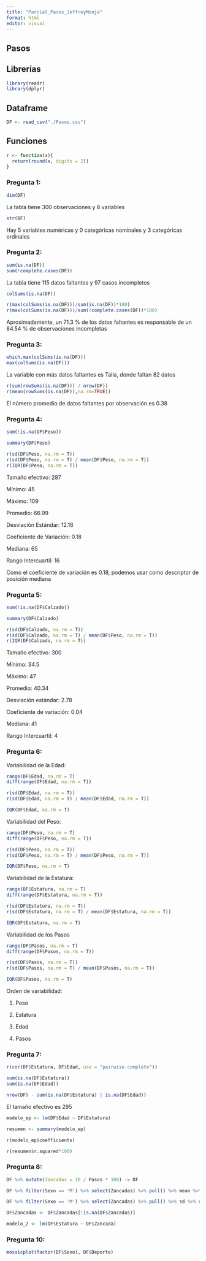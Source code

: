 ```yaml
---
title: "Parcial_Pasos_JeffreyMonja"
format: html
editor: visual
---
```


## Pasos

::: callout-note
## Librerías

```r
library(readr)
library(dplyr)
```

## Dataframe

```r
DF <- read_csv("./Pasos.csv")
```

## Funciones

```r
r <- function(x){
  return(round(x, digits = 2))
}
```
:::

### Pregunta 1:

```r
dim(DF)
```

La tabla tiene 300 observaciones y 8 variables

```r
str(DF)
```

Hay 5 variables numéricas y 0 categóricas nominales y 3 categóricas ordinales

### Pregunta 2:

```r
sum(is.na(DF))
sum(!complete.cases(DF))
```

La tabla tiene 115 datos faltantes y 97 casos incompletos

```r
colSums(is.na(DF))
```

```r
r(max(colSums(is.na(DF)))/sum(is.na(DF))*100)
r(max(colSums(is.na(DF)))/sum(!complete.cases(DF))*100)
```

Aproximadamente, un 71.3 % de los datos faltantes es responsable de un 84.54 % de observaciones incompletas

### Pregunta 3:

```r
which.max(colSums(is.na(DF)))
max(colSums(is.na(DF)))
```

La variable con más datos faltantes es Talla, donde faltan 82 datos

```r
r(sum(rowSums(is.na(DF))) / nrow(DF))
r(mean(rowSums(is.na(DF)),na.rm=TRUE))
```

El número promedio de datos faltantes por observación es 0.38

### Pregunta 4:

```r
sum(!is.na(DF$Peso))
```

```r
summary(DF$Peso)
```

```r
r(sd(DF$Peso, na.rm = T))
r(sd(DF$Peso, na.rm = T) / mean(DF$Peso, na.rm = T))
r(IQR(DF$Peso, na.rm = T))
```

Tamaño efectivo: 287

Mínimo: 45

Máximo: 109

Promedio: 66.99

Desviación Estándar: 12.16

Coeficiente de Variación: 0.18

Mediana: 65

Rango Intercuartil: 16

Como el coeficiente de variación es 0.18, podemos usar como descriptor de posición mediana

### Pregunta 5:

```r
sum(!is.na(DF$Calzado))
```

```r
summary(DF$Calzado)
```

```r
r(sd(DF$Calzado, na.rm = T))
r(sd(DF$Calzado, na.rm = T) / mean(DF$Peso, na.rm = T))
r(IQR(DF$Calzado, na.rm = T))
```

Tamaño efectivo: 300

Mínimo: 34.5

Máximo: 47

Promedio: 40.34

Desviación estándar: 2.78

Coeficiente de variación: 0.04

Mediana: 41

Rango Intercuartil: 4

### Pregunta 6:

Variabilidad de la Edad:

```r
range(DF$Edad, na.rm = T)
diff(range(DF$Edad, na.rm = T))

r(sd(DF$Edad, na.rm = T))
r(sd(DF$Edad, na.rm = T) / mean(DF$Edad, na.rm = T))

IQR(DF$Edad, na.rm = T)
```

Variabilidad del Peso:

```r
range(DF$Peso, na.rm = T)
diff(range(DF$Peso, na.rm = T))

r(sd(DF$Peso, na.rm = T))
r(sd(DF$Peso, na.rm = T) / mean(DF$Peso, na.rm = T))

IQR(DF$Peso, na.rm = T)
```

Variabilidad de la Estatura:

```r
range(DF$Estatura, na.rm = T)
diff(range(DF$Estatura, na.rm = T))

r(sd(DF$Estatura, na.rm = T))
r(sd(DF$Estatura, na.rm = T) / mean(DF$Estatura, na.rm = T))

IQR(DF$Estatura, na.rm = T)
```

Variabilidad de los Pasos

```r
range(DF$Pasos, na.rm = T)
diff(range(DF$Pasos, na.rm = T))

r(sd(DF$Pasos, na.rm = T))
r(sd(DF$Pasos, na.rm = T) / mean(DF$Pasos, na.rm = T))

IQR(DF$Pasos, na.rm = T)
```

Orden de variabilidad:

1.  Peso

2.  Estatura

3.  Edad

4.  Pasos

### Pregunta 7:

```r
r(cor(DF$Estatura, DF$Edad, use = "pairwise.complete"))
```

```r
sum(is.na(DF$Estatura))
sum(is.na(DF$Edad))
```

```r
nrow(DF) - sum(is.na(DF$Estatura) | is.na(DF$Edad))
```

El tamaño efectivo es 295

```r
modelo_ep <- lm(DF$Edad ~ DF$Estatura)
```

```r
resumen <- summary(modelo_ep)
```

```r
r(modelo_ep$coefficients)
```

```r
r(resumen$r.squared*100)
```

### Pregunta 8:

```r
DF %>% mutate(Zancadas = 10 / Pasos * 100) -> DF
```

```r
DF %>% filter(Sexo == 'M') %>% select(Zancadas) %>% pull() %>% mean %>% r
```

```r
DF %>% filter(Sexo == 'M') %>% select(Zancadas) %>% pull() %>% sd %>% r
```

```r
DF$Zancadas <- DF$Zancadas[!is.na(DF$Zancadas)]
```

```r
modelo_2 <- lm(DF$Estatura ~ DF$Zancada)

```

### Pregunta 10:

```r
mosaicplot(factor(DF$Sexo), DF$Deporte)

```
